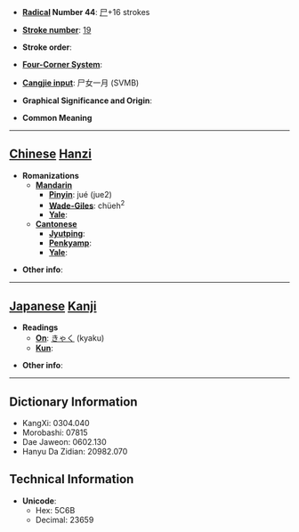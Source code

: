 * '''[[Wiktionary:Chinese radical index| Radical]] Number 44''': [[Wiktionary:Chinese radical index 尸|尸]]+16 strokes

* '''[[Wiktionary:Chinese total strokes index|Stroke number]]''': [[Wiktionary:Chinese total strokes index 19|19]]

* '''Stroke order''': 

* '''[[Wiktionary:Chinese four corner index|Four-Corner System]]''': 

* '''[[Wiktionary:Chinese Cangjie index|Cangjie input]]''': 尸女一月 (SVMB)

* '''Graphical Significance and Origin''': 

* '''Common Meaning'''

----

== [[Chinese]] [[Hanzi]] ==

* '''Romanizations'''
** '''[[Mandarin]]'''
*** '''[[Pinyin]]''': jué (jue2)
*** '''[[Wade-Giles]]''': chüeh<sup>2</sup>
*** '''[[Yale]]''': 
** '''[[Cantonese]]'''
*** '''[[Jyutping]]''':
*** '''[[Penkyamp]]''': 
*** '''[[Yale]]''': 

* '''Other info''': 

----

== [[Japanese]] [[Kanji]] ==

* '''Readings'''
** '''[[On]]''': [[きゃく]] (kyaku)
** '''[[Kun]]''': 

* '''Other info''':  

----

== Dictionary Information ==

* KangXi: 0304.040
* Morobashi: 07815
* Dae Jaweon: 0602.130
* Hanyu Da Zidian: 20982.070

== Technical Information ==

* '''Unicode''':
** Hex: 5C6B
** Decimal: 23659